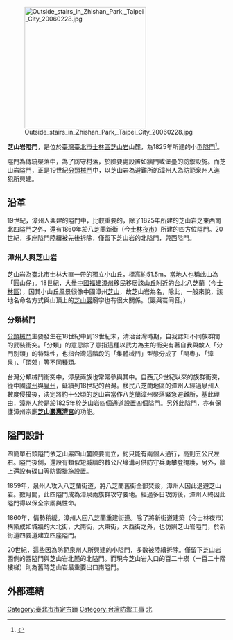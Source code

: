 {{coord|25.104098|121.53029|display=title}} 
{{tw monument
|name=芝山岩西隘門
|formername=
|image=[[File:芝山岩隘門.JPG|280px]]
|imagename=西隘門
{{Infobox mapframe|tyep=shape|zoom=15|frame-width=280}}
|othername=
|formalname=
|level=直轄市定古蹟
|class=關塞
|date=1985年8月19日
|time={{QIN}}道光5年（1825年）
|location={{TWN}}[[臺北市|臺北市]][[士林區|士林區]]至誠路1段326巷26號（惠濟宮西側）芝山公園內
|open=
|cost=
|website=
|reg_url =https://nchdb.boch.gov.tw/assets/overview/monument/19850819000022
}}
[[File:Outside_stairs_in_Zhishan_Park,_Taipei_City_20060228.jpg|280px]]

'''芝山岩隘門'''，是位於[[臺灣|臺灣]][[臺北市|臺北市]][[士林區|士林區]][[芝山岩|芝山岩]]山麓，為1825年所建的小型[[隘門|隘門]]<ref>{{Cite web|title=芝山岩隘門|url=https://nchdb.boch.gov.tw/assets/overview/monument/19850819000022|access-date=2021-05-21|language=zh-TW|archive-date=2021-05-21|archive-url=https://web.archive.org/web/20210521082711/https://nchdb.boch.gov.tw/assets/overview/monument/19850819000022|dead-url=no}}</ref>。

隘門為傳統聚落中，為了防守村落，於險要處設置如牆門或堡壘的防禦設施。而芝山岩隘門，正是19世紀[[分類械鬥|分類械鬥]]中，以芝山岩為避難所的漳州人為防範泉州人進犯所興建。

==沿革==
19世紀，漳州人興建的隘門中，比較重要的，除了1825年所建的芝山岩之東西南北四隘門之外，還有1860年於八芝蘭新街（今[[士林夜市|士林夜市]]）所建的四方位隘門。20世紀，多座隘門陸續被先後拆除，僅留下芝山岩的北隘門，與西隘門。

===漳州人與芝山岩===
芝山岩為臺北市士林大直一帶的獨立小山丘，標高約51.5m，當地人也稱此山為「圓山仔」。18世紀，大量[[中國|中國]][[福建|福建]][[漳州|漳州]]移民移居該山丘附近的台北八芝蘭（今[[士林區|士林區]]），因其小山丘風景很像中國漳州[[芝山|芝山]]，故芝山岩為名，除此，一般來說，該地名命名方式與山頂上的[[芝山巖惠濟宮|芝山巖]]廟宇也有很大關係。（巖與岩同音。）

===分類械鬥===
[[分類械鬥|分類械鬥]]主要發生在18世紀中到19世紀末，清治台灣時期，自我認知不同族群間的武裝衝突。「分類」的意思除了意指這種以武力為主的衝突有著自我與敵人「分門別類」的特殊性，也指台灣這階段的「集體械鬥」型態分成了「閩粵」、「漳泉」、「頂郊」等不同種類。

台灣分類械鬥衝突中，漳泉兩族也常常參與其中。自西元9世紀以來的族群衝突，從中國[[漳州|漳州]]與[[泉州|泉州]]，延續到18世紀的台灣。移民八芝蘭地區的漳州人經過泉州人數度侵擾後，決定將約十公頃的芝山岩當作八芝蘭漳州聚落緊急避難所，基此理由，漳州人於是於1825年於芝山岩四個通道設置四個隘門。另外此隘門，亦有保護漳州宗廟'''[[芝山巖惠濟宮|芝山巖惠濟宮]]'''的功能。

==隘門設計==

四簡單石頭隘門依芝山巖四山麓險要而立，約只能有兩個人通行，高則五公尺左右。隘門後側，還設有類似短城牆的數公尺壕溝可供防守兵勇攀登掩護，另外，牆上還設有碟口等防禦措施設置。

1859年，泉州人攻入八芝蘭街道，將八芝蘭舊街全部焚毀，漳州人因此退避芝山岩。數月間，此四隘門成為漳泉兩族群攻守要地。經過多日攻防後，漳州人終因此隘門得以保全宗廟與性命。

1860年，情勢稍緩。漳州人回八芝蘭重建街道。除了將新街道建築（今士林夜市）構築成如城牆的大北街，大南街，大東街，大西街之外，也仿照芝山岩隘門，於新街道四要道建立四座隘門。

20世紀，這些因為防範泉州人所興建的小隘門，多數被陸續拆除。僅留下芝山岩西側的西隘門與芝山岩北麓的北隘門。而現今芝山岩入口的百二十崁（一百二十階樓梯）則為舊時芝山岩最重要出口南隘門。

==外部連結==
{{commonscat|Chin Shan Yen Gate}}
{{台灣直轄市定古蹟}}
{{臺北市文化資產}}

[[Category:臺北市市定古蹟|Category:臺北市市定古蹟]]
[[Category:台灣防禦工事|Category:台灣防禦工事]]
[[Category:臺灣軍事設施類文化資產|北]]